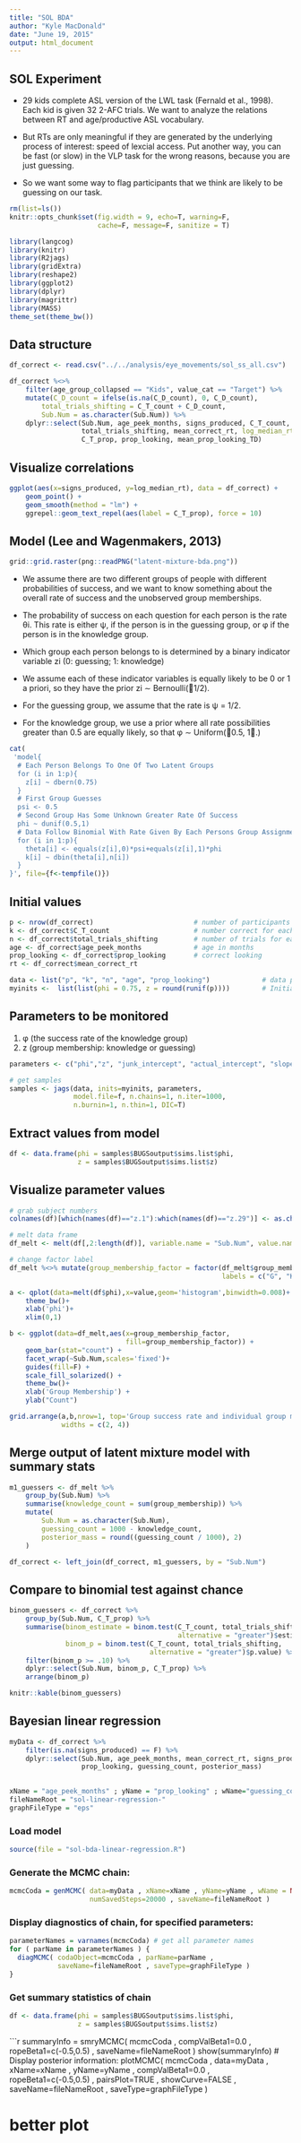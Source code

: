 ```yaml
---
title: "SOL BDA"
author: "Kyle MacDonald"
date: "June 19, 2015"
output: html_document
---
```


## SOL Experiment

* 29 kids complete ASL version of the LWL task (Fernald et al., 1998). Each kid is given 32 2-AFC trials. We want to analyze the relations between RT and age/productive ASL vocabulary. 

* But RTs are only meaningful if they are generated by the underlying process of interest: speed of lexcial access. Put another way, you can be fast (or slow) in the VLP task for the wrong reasons, because you are just guessing.

* So we want some way to flag participants that we think are likely to be guessing on our task. 

```r
rm(list=ls())
knitr::opts_chunk$set(fig.width = 9, echo=T, warning=F, 
                      cache=F, message=F, sanitize = T)

library(langcog)
library(knitr)
library(R2jags)
library(gridExtra)
library(reshape2)
library(ggplot2)
library(dplyr)
library(magrittr)
library(MASS)
theme_set(theme_bw())
```

## Data structure

```r
df_correct <- read.csv("../../analysis/eye_movements/sol_ss_all.csv")

df_correct %<>%  
    filter(age_group_collapsed == "Kids", value_cat == "Target") %>% 
    mutate(C_D_count = ifelse(is.na(C_D_count), 0, C_D_count),
        total_trials_shifting = C_T_count + C_D_count,
        Sub.Num = as.character(Sub.Num)) %>% 
    dplyr::select(Sub.Num, age_peek_months, signs_produced, C_T_count,
                  total_trials_shifting, mean_correct_rt, log_median_rt = median_ct_rt.x, median_rt = median_ct_rt.y,
                  C_T_prop, prop_looking, mean_prop_looking_TD)
```

## Visualize correlations

```r
ggplot(aes(x=signs_produced, y=log_median_rt), data = df_correct) +
    geom_point() +
    geom_smooth(method = "lm") + 
    ggrepel::geom_text_repel(aes(label = C_T_prop), force = 10)
```

## Model (Lee and Wagenmakers, 2013)

```r
grid::grid.raster(png::readPNG("latent-mixture-bda.png"))
```

* We assume there are two different groups of people with different probabilities of success, and we want to know something about the overall rate of success and the unobserved group memberships. 

* The probability of success on each question for each person is the rate θi. This rate is either ψ, if the person is in the guessing group, or φ if the person is in the knowledge group. 

* Which group each person belongs to is determined by a binary indicator variable zi (0: guessing; 1: knowledge)

* We assume each of these indicator variables is equally likely to be 0 or 1 a priori, so they have the prior zi ∼ Bernoulli(􏰀1/2).

* For the guessing group, we assume that the rate is ψ = 1/2. 

* For the knowledge group, we use a prior where all rate possibilities greater than 0.5 are equally likely, so that φ ∼ Uniform(􏰀0.5, 1􏰁.)


```r
cat(
 'model{
  # Each Person Belongs To One Of Two Latent Groups
  for (i in 1:p){
    z[i] ~ dbern(0.75)
  }
  # First Group Guesses
  psi <- 0.5
  # Second Group Has Some Unknown Greater Rate Of Success
  phi ~ dunif(0.5,1)
  # Data Follow Binomial With Rate Given By Each Persons Group Assignment
  for (i in 1:p){
    theta[i] <- equals(z[i],0)*psi+equals(z[i],1)*phi
    k[i] ~ dbin(theta[i],n[i])
  }
}', file={f<-tempfile()})
```

## Initial values 

```r
p <- nrow(df_correct)                         # number of participants
k <- df_correct$C_T_count                     # number correct for each participant
n <- df_correct$total_trials_shifting         # number of trials for each participant
age <- df_correct$age_peek_months             # age in months
prop_looking <- df_correct$prop_looking       # correct looking
rt <- df_correct$mean_correct_rt

data <- list("p", "k", "n", "age", "prop_looking")             # data passed on to JAGS
myinits <-  list(list(phi = 0.75, z = round(runif(p))))        # Initial group assignment
```

## Parameters to be monitored

1. φ (the success rate of the knowledge group)
2. z (group membership: knowledge or guessing)

```r
parameters <- c("phi","z", "junk_intercept", "actual_intercept", "slope", "variance") 

# get samples
samples <- jags(data, inits=myinits, parameters,
                model.file=f, n.chains=1, n.iter=1000, 
                n.burnin=1, n.thin=1, DIC=T)
```

## Extract values from model

```r
df <- data.frame(phi = samples$BUGSoutput$sims.list$phi,
                 z = samples$BUGSoutput$sims.list$z)
```

## Visualize parameter values

```r
# grab subject numbers
colnames(df)[which(names(df)=="z.1"):which(names(df)=="z.29")] <- as.character(df_correct$Sub.Num)

# melt data frame
df_melt <- melt(df[,2:length(df)], variable.name = "Sub.Num", value.name = "group_membership")

# change factor label
df_melt %<>% mutate(group_membership_factor = factor(df_melt$group_membership, 
                                                     labels = c("G", "K"))) 

a <- qplot(data=melt(df$phi),x=value,geom='histogram',binwidth=0.008)+
    theme_bw()+
    xlab('phi')+
    xlim(0,1)

b <- ggplot(data=df_melt,aes(x=group_membership_factor, 
                             fill=group_membership_factor)) +
    geom_bar(stat="count") +
    facet_wrap(~Sub.Num,scales='fixed')+
    guides(fill=F) +
    scale_fill_solarized() +
    theme_bw()+
    xlab('Group Membership') +
    ylab("Count")

grid.arrange(a,b,nrow=1, top='Group success rate and individual group membership', 
             widths = c(2, 4))
```

## Merge output of latent mixture model with summary stats

```r
m1_guessers <- df_melt %>% 
    group_by(Sub.Num) %>% 
    summarise(knowledge_count = sum(group_membership)) %>% 
    mutate(
        Sub.Num = as.character(Sub.Num),
        guessing_count = 1000 - knowledge_count,
        posterior_mass = round((guessing_count / 1000), 2)
    ) 

df_correct <- left_join(df_correct, m1_guessers, by = "Sub.Num")
```

## Compare to binomial test against chance 

```r
binom_guessers <- df_correct %>% 
    group_by(Sub.Num, C_T_prop) %>% 
    summarise(binom_estimate = binom.test(C_T_count, total_trials_shifting, 
                                          alternative = "greater")$estimate,
              binom_p = binom.test(C_T_count, total_trials_shifting, 
                                   alternative = "greater")$p.value) %>% 
    filter(binom_p >= .10) %>% 
    dplyr::select(Sub.Num, binom_p, C_T_prop) %>% 
    arrange(binom_p) 

knitr::kable(binom_guessers)
```

## Bayesian linear regression

```r
myData <- df_correct %>% 
    filter(is.na(signs_produced) == F) %>% 
    dplyr::select(Sub.Num, age_peek_months, mean_correct_rt, signs_produced, 
                  prop_looking, guessing_count, posterior_mass)
    

xName = "age_peek_months" ; yName = "prop_looking" ; wName="guessing_count"
fileNameRoot = "sol-linear-regression-"
graphFileType = "eps" 
```

### Load model

```r
source(file = "sol-bda-linear-regression.R")
```

### Generate the MCMC chain:
```r
mcmcCoda = genMCMC( data=myData , xName=xName , yName=yName , wName = NULL, 
                    numSavedSteps=20000 , saveName=fileNameRoot )
```

### Display diagnostics of chain, for specified parameters:

```r
parameterNames = varnames(mcmcCoda) # get all parameter names
for ( parName in parameterNames ) {
  diagMCMC( codaObject=mcmcCoda , parName=parName , 
            saveName=fileNameRoot , saveType=graphFileType )
}
```

### Get summary statistics of chain

```r
df <- data.frame(phi = samples$BUGSoutput$sims.list$phi,
                 z = samples$BUGSoutput$sims.list$z)

```

```r
summaryInfo = smryMCMC( mcmcCoda , 
                        compValBeta1=0.0 , ropeBeta1=c(-0.5,0.5) ,
                        saveName=fileNameRoot )
show(summaryInfo)
# Display posterior information:
plotMCMC( mcmcCoda , data=myData , xName=xName , yName=yName , 
          compValBeta1=0.0 , ropeBeta1=c(-0.5,0.5) ,
          pairsPlot=TRUE , showCurve=FALSE ,
          saveName=fileNameRoot , saveType=graphFileType )

# better plot 




